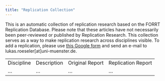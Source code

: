```yaml
---
title: "Replication Collection"
---
```


This is an automatic collection of replication research based on the FORRT Replication Database. Please note that these articles have not necessarily been peer-reviewed or published by Replication Research. This collection serves as a way to make replication research across disciplines visible. To add a replication, please use [this Google form](https://docs.google.com/forms/d/e/1FAIpQLSeMCwdtP0TPgL55stniuyyTxnNwyC34mO4VUuLcQwYrLI89sQ/viewform) and send an e-mail to lukas.roeseler\[at\]uni-muenster.de.

|            |             |                 |                    |
|------------|-------------|-----------------|--------------------|
| Discipline | Description | Original Report | Replication Report |
| ...        | ...         | ...             | ...                |
